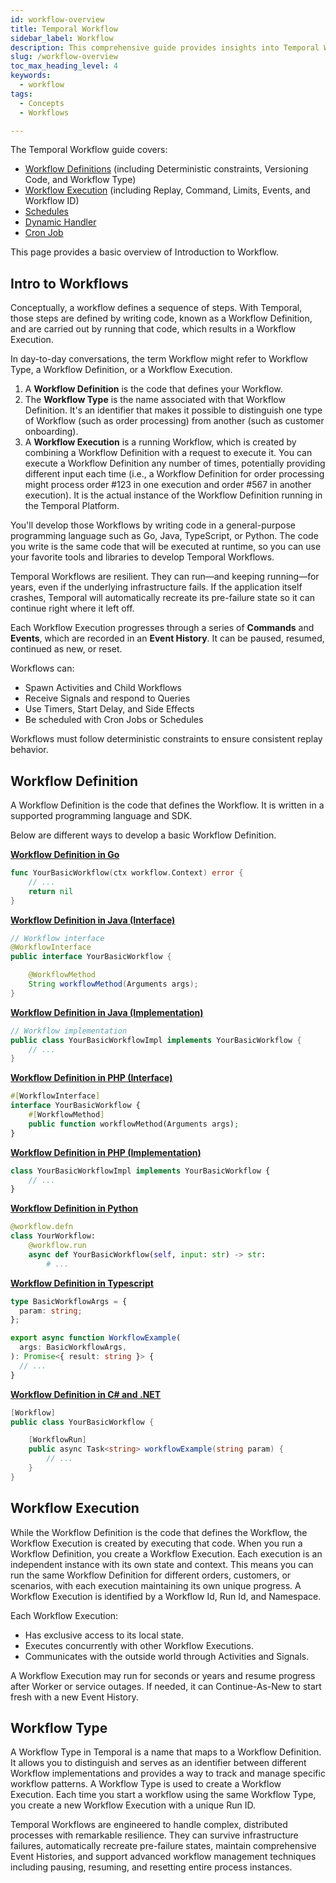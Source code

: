 ```yaml
---
id: workflow-overview
title: Temporal Workflow
sidebar_label: Workflow 
description: This comprehensive guide provides insights into Temporal Workflows, covering Workflow Definitions in various programming languages, deterministic constraints, handling code changes, and ensuring reliability, durability, and scalability in a Temporal Application, with examples and best practices for Workflow Versioning and development.
slug: /workflow-overview
toc_max_heading_level: 4
keywords:
  - workflow 
tags:
  - Concepts
  - Workflows

---
```


The Temporal Workflow guide covers: 
- [Workflow Definitions](/workflow-definition) (including Deterministic constraints, Versioning Code, and Workflow Type)
- [Workflow Execution](/workflow-execution) (including Replay, Command, Limits, Events, and Workflow ID)
- [Schedules](/schedule)
- [Dynamic Handler](/dynamic-handler)
- [Cron Job](/cron-job)

This page provides a basic overview of Introduction to Workflow. 

## Intro to Workflows
Conceptually, a workflow defines a sequence of steps.
With Temporal, those steps are defined by writing code, known as a Workflow Definition, and are carried out by running that code, which results in a Workflow Execution.

In day-to-day conversations, the term Workflow might refer to Workflow Type, a Workflow Definition, or a Workflow Execution. 

1. A **Workflow Definition** is the code that defines your Workflow.
2. The **Workflow Type** is the name associated with that Workflow Definition. 
It's an identifier that makes it possible to distinguish one type of Workflow (such as order processing) from another (such as customer onboarding).
3. A **Workflow Execution** is a running Workflow, which is created by combining a Workflow Definition with a request to execute it. 
You can execute a Workflow Definition any number of times, potentially providing different input each time (i.e., a Workflow Definition for order processing might process order #123 in one execution and order #567 in another execution). 
It is the  actual instance of the Workflow Definition running in the Temporal Platform.


You'll develop those Workflows by writing code in a general-purpose programming language such as Go, Java, TypeScript, or Python. 
The code you write is the same code that will be executed at runtime, so you can use your favorite tools and libraries to develop Temporal Workflows.

Temporal Workflows are resilient. 
They can run—and keeping running—for years, even if the underlying infrastructure fails. 
If the application itself crashes, Temporal will automatically recreate its pre-failure state so it can continue right where it left off.


Each Workflow Execution progresses through a series of **Commands** and **Events**, which are recorded in an **Event History**. 
It can be paused, resumed, continued as new, or reset.

Workflows can:

- Spawn Activities and Child Workflows
- Receive Signals and respond to Queries
- Use Timers, Start Delay, and Side Effects
- Be scheduled with Cron Jobs or Schedules

Workflows must follow deterministic constraints to ensure consistent replay behavior.

## Workflow Definition
A Workflow Definition is the code that defines the Workflow. 
It is written in a supported programming language and SDK.

Below are different ways to develop a basic Workflow Definition.

<Tabs groupId="basic-workflow-definition" queryString>
<TabItem value="go" label="Go">

**[Workflow Definition in Go](/develop/go/core-application#develop-workflows)**

```go
func YourBasicWorkflow(ctx workflow.Context) error {
    // ...
    return nil
}
```

</TabItem>
<TabItem value="java" label="Java">

**[Workflow Definition in Java (Interface)](/develop/java/core-application#develop-workflows)**

```java
// Workflow interface
@WorkflowInterface
public interface YourBasicWorkflow {

    @WorkflowMethod
    String workflowMethod(Arguments args);
}
```

**[Workflow Definition in Java (Implementation)](/develop/java/core-application#develop-workflows)**

```java
// Workflow implementation
public class YourBasicWorkflowImpl implements YourBasicWorkflow {
    // ...
}
```

</TabItem>
<TabItem value="php" label="PHP">

**[Workflow Definition in PHP (Interface)](/develop/php/core-application#develop-workflows)**

```php
#[WorkflowInterface]
interface YourBasicWorkflow {
    #[WorkflowMethod]
    public function workflowMethod(Arguments args);
}
```

**[Workflow Definition in PHP (Implementation)](/develop/php/core-application#develop-workflows)**

```php
class YourBasicWorkflowImpl implements YourBasicWorkflow {
    // ...
}
```

</TabItem>
<TabItem value="python" label="Python">

**[Workflow Definition in Python](/develop/python/core-application#develop-workflows)**

```Python
@workflow.defn
class YourWorkflow:
    @workflow.run
    async def YourBasicWorkflow(self, input: str) -> str:
        # ...
```

</TabItem>
<TabItem value="typescript" label="Typescript">

**[Workflow Definition in Typescript](/develop/typescript/core-application#develop-workflows)**

```Typescript
type BasicWorkflowArgs = {
  param: string;
};

export async function WorkflowExample(
  args: BasicWorkflowArgs,
): Promise<{ result: string }> {
  // ...
}
```

</TabItem>
<TabItem value="dotnet" label=".NET">

**[Workflow Definition in C# and .NET](/develop/dotnet/core-application#develop-workflow)**

```csharp
[Workflow]
public class YourBasicWorkflow {

    [WorkflowRun]
    public async Task<string> workflowExample(string param) {
        // ...
    }
}
```

</TabItem>

</Tabs>

## Workflow Execution

While the Workflow Definition is the code that defines the Workflow, the Workflow Execution is created by executing that code.
When you run a Workflow Definition, you create a Workflow Execution. 
Each execution is an independent instance with its own state and context. 
This means you can run the same Workflow Definition for different orders, customers, or scenarios, with each execution maintaining its own unique progress.
A Workflow Execution is identified by a Workflow Id, Run Id, and Namespace.

Each Workflow Execution:

- Has exclusive access to its local state.
- Executes concurrently with other Workflow Executions.
- Communicates with the outside world through Activities and Signals.

A Workflow Execution may run for seconds or years and resume progress after Worker or service outages. 
If needed, it can Continue-As-New to start fresh with a new Event History.

## Workflow Type 
A Workflow Type in Temporal is a name that maps to a Workflow Definition.  
It allows you to distinguish and serves as an identifier between different Workflow implementations and provides a way to track and manage specific workflow patterns.
A Workflow Type is used to create a Workflow Execution. 
Each time you start a workflow using the same Workflow Type, you create a new Workflow Execution with a unique Run ID.

Temporal Workflows are engineered to handle complex, distributed processes with remarkable resilience. 
They can survive infrastructure failures, automatically recreate pre-failure states, maintain comprehensive Event Histories, and support advanced workflow management techniques including pausing, resuming, and resetting entire process instances.

